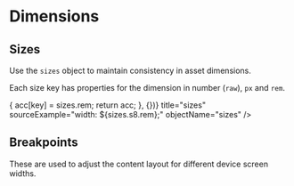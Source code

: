 
<Meta title="Design Tokens/Dimensions" />

# Dimensions

## Sizes

Use the `sizes` object to maintain consistency in asset dimensions.

Each size key has properties for the dimension in number (`raw`), `px` and `rem`.

<Story name="Size units">
    <DimensionViewer
        units={sizes}
        barUnits={Object.entries(sizes).reduce((acc, [key, sizes]) => {
            acc[key] = sizes.rem;
            return acc;
        }, {})}
        title="sizes"
        sourceExample="width: ${sizes.s8.rem};"
        objectName="sizes"
    />
</Story>

## Breakpoints

These are used to adjust the content layout for different device screen widths.

<Story name="Breakpoint units">
    <DimensionViewer
        units={breakpoints}
        barUnits={breakpoints}
        title="breakpoints"
        suffix="px"
        sourceExample="@media (${device.medium}){...}"
        objectName="breakpoints"
    />
</Story>